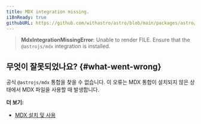 ```yaml
---
title: MDX integration missing.
i18nReady: true
githubURL: https://github.com/withastro/astro/blob/main/packages/astro/src/core/errors/errors-data.ts
---
```


> **MdxIntegrationMissingError**: Unable to render FILE. Ensure that the `@astrojs/mdx` integration is installed.

## 무엇이 잘못되었나요? \{#what-went-wrong\}

공식 `@astrojs/mdx` 통합을 찾을 수 없습니다. 이 오류는 MDX 통합이 설치되지 않은 상태에서 MDX 파일을 사용할 때 발생합니다.

**더 보기:**

-  [MDX 설치 및 사용](/ko/guides/integrations-guide/mdx/)
